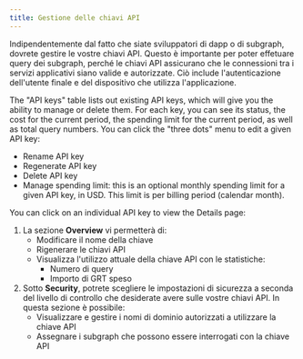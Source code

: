 ```yaml
---
title: Gestione delle chiavi API
---
```


Indipendentemente dal fatto che siate sviluppatori di dapp o di subgraph, dovrete gestire le vostre chiavi API. Questo è importante per poter effetuare query dei subgraph, perché le chiavi API assicurano che le connessioni tra i servizi applicativi siano valide e autorizzate. Ciò include l'autenticazione dell'utente finale e del dispositivo che utilizza l'applicazione.

The "API keys" table lists out existing API keys, which will give you the ability to manage or delete them. For each key, you can see its status, the cost for the current period, the spending limit for the current period, as well as total query numbers. You can click the "three dots" menu to edit a given API key:

- Rename API key
- Regenerate API key
- Delete API key
- Manage spending limit: this is an optional monthly spending limit for a given API key, in USD. This limit is per billing period (calendar month).

You can click on an individual API key to view the Details page:

1. La sezione **Overview** vi permetterà di:
   - Modificare il nome della chiave
   - Rigenerare le chiavi API
   - Visualizza l'utilizzo attuale della chiave API con le statistiche:
     - Numero di query
     - Importo di GRT speso
2. Sotto **Security**, potrete scegliere le impostazioni di sicurezza a seconda del livello di controllo che desiderate avere sulle vostre chiavi API. In questa sezione è possibile:
   - Visualizzare e gestire i nomi di dominio autorizzati a utilizzare la chiave API
   - Assegnare i subgraph che possono essere interrogati con la chiave API
